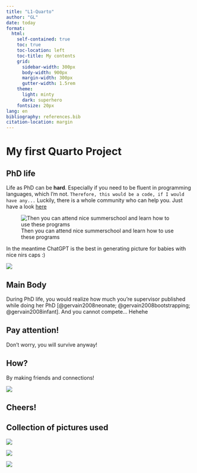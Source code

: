 ```yaml
---
title: "L1-Quarto"
author: "GL"
date: today
format: 
  html:
    self-contained: true
    toc: true
    toc-location: left
    toc-title: My contents
    grid:
      sidebar-width: 300px
      body-width: 900px
      margin-width: 300px
      gutter-width: 1.5rem
    theme: 
      light: minty
      dark: superhero
    fontsize: 20px
lang: en
bibliography: references.bib
citation-location: margin
---
```


# My first Quarto Project

## PhD life
Life as PhD can be **hard**.
Especially if you need to be fluent in programming languages, which I'm not.
`Therefore, this would be a code, if I would have any...`
Luckily, there is a whole community who can help you. Just have a look [here](https://stackoverflow.com/questions)

![Then you can attend nice summerschool and learn how to use these programs](img/rq.png)

:::{.column-margin}
In the meantime ChatGPT is the best in generating picture for babies with nice nirs caps :)


![](img/bb.png)
:::


## Main Body

During PhD life, you would realize how much you're supervisor published while doing her PhD [@gervain2008neonate; @gervain2008bootstrapping; @gervain2008infant]. And you cannot compete... Hehehe

::: {.callout-caution}
## Pay attention!
Don't worry, you will survive anyway!
:::
::: {.callout-tip}
## How?

By making friends and connections!

:::

![](img/aperol.jpg)

::: {.grid}

::: {.g-col-4}

:::

::: {.g-col-8}

## Cheers!

:::

:::

## Collection of pictures used
::: {.grid}

::: {.g-col-2}

![](img/rq.png)

:::

::: {.g-col-4}

![](img/bb.png)

:::

::: {.g-col-6}

![](img/aperol.jpg)

:::

:::

